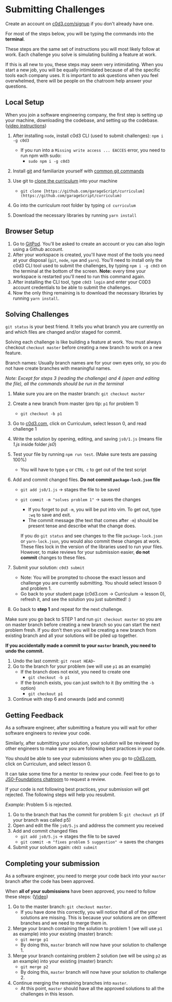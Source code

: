 
# Submitting Challenges

Create an account on [c0d3.com/signup](http://c0d3.com/signup) if you don't
already have one.

For most of the steps below, you will be typing the commands into the
**terminal**.

These steps are the same set of instructions you will most likely follow at
work. Each challenge you solve is simulating building a feature at work.

If this is all new to you, these steps may seem very intimidating. When you
start a new job, you will be equally intimidated because of all the specific
tools each company uses. It is important to ask questions when you feel
overwhelmed, there will be people on the chatroom help answer your questions.

## Local Setup

When you join a software engineering company, the first step is setting up your
machine, downloading the codebase, and setting up the codebase.
([video instructions](https://www.youtube.com/watch?v=JnRgR7z0rFU&t=254s))

1. After installing `node`, install c0d3 CLI (used to submit challenges):
   `npm i -g c0d3`

   - If you run into a `Missing write access ... EACCES` error, you need to run
     npm with sudo:
     - `sudo npm i -g c0d3`

1. Install [git](https://git-scm.com/book/en/v2/Getting-Started-Installing-Git)
   and familiarize yourself with [common git commands](/docs/git)
1. Use git to [clone the curriculum](https://github.com/garageScript/curriculum)
   into your machine
   - `git clone [https://github.com/garageScript/curriculum](https://github.com/garageScript/curriculum)`
1. Go into the curriculum root folder by typing `cd curriculum`
1. Download the necessary libraries by running `yarn install`

## Browser Setup

1. Go to
   [GitPod](https://gitpod.io/#https://github.com/garageScript/curriculum).
   You'll be asked to create an account or you can also login using a Github
   account.
2. After your workspace is created, you'll have most of the tools you need at
   your disposal (`git`, `node`, `npm` and `yarn`). You'll need to install only
   the c0d3 CLI tool used to submit the challenges, by typing `npm i -g c0d3` on
   the terminal at the bottom of the screen. **Note:** every time your workspace
   is restarted you'll need to run this command again.
3. After installing the CLI tool, type `c0d3 login` and enter your C0D3 account
   credentials to be able to submit the challenges.
4. Now the only thing remaining is to download the necessary libraries by
   running `yarn install`.

## Solving Challenges

`git status` is your best friend. It tells you what branch you are currently on
and which files are changed and/or staged for commit.

Solving each challenge is like building a feature at work. You must always
checkout `checkout master` before creating a new branch to work on a new
feature.

Branch names: Usually branch names are for your own eyes only, so you do not
have create branches with meaningful names.

_Note: Except for steps 3 (reading the challenge) and 4 (open and editing the
file), all the commands should be run in the terminal_

1. Make sure you are on the master branch: `git checkout master`
2. Create a new branch from master (pro tip: `p1` for problem 1)
   - `git checkout -b p1`
3. Go to [c0d3.com](http://c0d3.com), click on Curriculum, select lesson 0, and
   read challenge 1
4. Write the solution by opening, editing, and saving `js0/1.js` (means file
   _1.js_ inside folder _js0_)
5. Test your file by running `npm run test`. (Make sure tests are passing 100%)
   - You will have to type `q` or `CTRL c` to get out of the test script
6. Add and commit changed files. **Do not commit `package-lock.json` file**

   - `git add js0/1.js` → stages the file to be saved
   - `git commit -m "solves problem 1"` → saves the changes

     - If you forget to put `-m`, you will be put into vim. To get out, type
       `:wq` to save and exit.
     - The commit message (the text that comes after `-m`) should be present
       tense and describe what the change does.

     If you do `git status` and see changes to the file `package-lock.json` or
     `yarn-lock.json`, you would also commit these changes at work. These files
     lock in the version of the libraries used to run your files. However, to
     make reviews for your submission easier, **do not commit** changes to these
     files.

7. Submit your solution: `c0d3 submit`
   - Note: You will be prompted to choose the exact lesson and challenge you are
     currently submitting. You should select lesson 0 and problem 1.
   - Go back to your student page (c0d3.com → Curriculum → lesson 0), refresh
     it, and see the solution you just submitted! :)
8. Go back to **step 1** and repeat for the next challenge.

Make sure you go back to STEP 1 and run `git checkout master` so you are on
master branch before creating a new branch so you can start the next problem
fresh. If you don't then you will be creating a new branch from existing branch
and all your solutions will be piled up together.

**If you accidentally made a commit to your `master` branch, you need to undo
the commit.**

1. Undo the last commit: `git reset HEAD~`
2. Go to the branch for your problem (we will use `p1` as an example)
   - If the branch does not exist, you need to create one
     - `git checkout -b p1`
   - If the branch exists, you can just switch to it (by omitting the `-b`
     option)
     - `git checkout p1`
3. Continue with step 6 and onwards (add and commit)

## Getting Feedback

As a software engineer, after submitting a feature you will wait for other
software engineers to review your code.

Similarly, after submitting your solution, your solution will be reviewed by
other engineers to make sure you are following best practices in your code.

You should be able to see your submissions when you go to
[c0d3.com](http://c0d3.com), click on Curriculum, and select lesson 0.

It can take some time for a mentor to review your code. Feel free to go to
[JS0-Foundations chatroom](https://chat.c0d3.com/c0d3/channels/js0-foundations)
to request a review.

If your code is not following best practices, your submission will get rejected.
The following steps will help you resubmit.

_Example_: Problem 5 is rejected.

1. Go to the branch that has the commit for problem 5: `git checkout p5` (if
   your branch was called p5)
2. Open and edit the file `js0/5.js` and address the comment you received
3. Add and commit changed files
   - `git add js0/5.js` → stages the file to be saved
   - `git commit -m "fixes problem 5 suggestion"` → saves the changes
4. Submit your solution again: `c0d3 submit`

## Completing your submission

As a software engineer, you need to merge your code back into your `master`
branch after the code has been approved.

When **all of your submissions** have been approved, you need to follow these
steps: ([Video](https://www.youtube.com/watch?v=jzZqwUXIc00))

1. Go to the master branch: `git checkout master`.
   - If you have done this correctly, you will notice that all of the your
     solutions are missing. This is because your solutions are on different
     branches and we need to merge them in.
2. Merge your branch containing the solution to problem 1 (we will use `p1` as
   example) into your existing (master) branch:
   - `git merge p1`
   - By doing this, `master` branch will now have your solution to challenge 1.
3. Merge your branch containing problem 2 solution (we will be using `p2` as an
   example) into your existing (master) branch:
   - `git merge p2`
   - By doing this, `master` branch will now have your solution to challenge 2.
4. Continue merging the remaining branches into `master`.
   - At this point, `master` should have all the approved solutions to all the
     challenges in this lesson.

